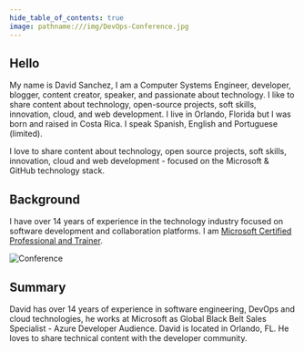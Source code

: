```yaml
---
hide_table_of_contents: true
image: pathname:///img/DevOps-Conference.jpg
---
```


## Hello

My name is David Sanchez, I am a Computer Systems Engineer, developer, blogger, content creator, speaker, and passionate about technology. I like to share content about technology, open-source projects, soft skills, innovation, cloud, and web development. I live in Orlando, Florida but I was born and raised in Costa Rica. I speak Spanish, English and Portuguese (limited). 

I love to share content about technology, open source projects, soft skills, innovation, cloud and web development - focused on the Microsoft & GitHub technology stack.

## Background

I have over 14 years of experience in the technology industry focused on software development and collaboration platforms. I am [Microsoft Certified Professional and Trainer](https://learn.microsoft.com/users/dsanchezcr/transcript/7o62li8gpo3z6qr).

![Conference](pathname:///img/DevOps-Conference.jpg)

## Summary

David has over 14 years of experience in software engineering, DevOps and cloud technologies, he works at Microsoft as Global Black Belt Sales Specialist - Azure Developer Audience. David is located in Orlando, FL. He loves to share technical content with the developer community.